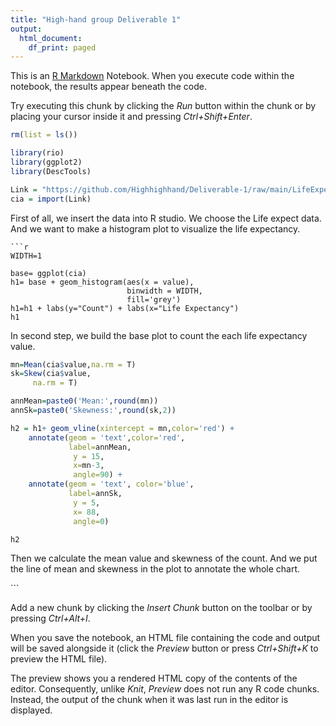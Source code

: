 ```yaml
---
title: "High-hand group Deliverable 1"
output:
  html_document:
    df_print: paged
---
```


This is an [R Markdown](http://rmarkdown.rstudio.com) Notebook. When you execute code within the notebook, the results appear beneath the code. 

Try executing this chunk by clicking the *Run* button within the chunk or by placing your cursor inside it and pressing *Ctrl+Shift+Enter*. 

```r
rm(list = ls())

library(rio)
library(ggplot2)
library(DescTools)

Link = "https://github.com/Highhighhand/Deliverable-1/raw/main/LifeExpect_birth.xlsx"
cia = import(Link)

```
First of all, we insert the data into R studio. We choose the Life expect data. And we want to make a histogram plot to visualize the life expectancy. 
```
```r
WIDTH=1

base= ggplot(cia)  
h1= base + geom_histogram(aes(x = value),
                          binwidth = WIDTH,
                          fill='grey') 
h1=h1 + labs(y="Count") + labs(x="Life Expectancy")
h1
```
In second step, we build the base plot to count the each life expectancy value.

```r
mn=Mean(cia$value,na.rm = T)
sk=Skew(cia$value,
     na.rm = T)

annMean=paste0('Mean:',round(mn))
annSk=paste0('Skewness:',round(sk,2))

h2 = h1+ geom_vline(xintercept = mn,color='red') + 
    annotate(geom = 'text',color='red',
             label=annMean,
              y = 15,
              x=mn-3,
              angle=90) + 
    annotate(geom = 'text', color='blue',
             label=annSk,
              y = 5,
              x= 88,
              angle=0)

h2
```
Then we calculate the mean value and skewness of the count. And we put the line of mean and skewness in the plot to annotate the whole chart.

```

Add a new chunk by clicking the *Insert Chunk* button on the toolbar or by pressing *Ctrl+Alt+I*.

When you save the notebook, an HTML file containing the code and output will be saved alongside it (click the *Preview* button or press *Ctrl+Shift+K* to preview the HTML file).

The preview shows you a rendered HTML copy of the contents of the editor. Consequently, unlike *Knit*, *Preview* does not run any R code chunks. Instead, the output of the chunk when it was last run in the editor is displayed.
